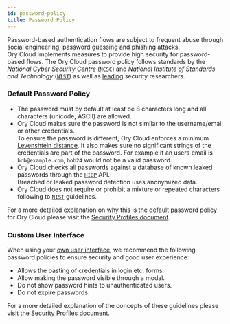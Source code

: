 ```yaml
---
id: password-policy
title: Password Policy
---
```


Password-based authentication flows are subject to frequent abuse through social
engineering, password guessing and phishing attacks.  
Ory Cloud implements measures to provide high security for password-based flows.
The Ory Cloud password policy follows standards by the _National Cyber Security
Centre_
([`NCSC`](https://www.ncsc.gov.uk/collection/passwords/updating-your-approach))
and _National Institute of Standards and Technology_
([`NIST`](https://pages.nist.gov/800-63-3/sp800-63b.html)) as well as
[leading](https://www.troyhunt.com/passwords-evolved-authentication-guidance-for-the-modern-era/)
security researchers.

### Default Password Policy

- The password must by default at least be 8 characters long and all characters
  (unicode, ASCII) are allowed.
- Ory Cloud makes sure the password is not similar to the username/email or
  other credentials.  
  To ensure the password is different, Ory Cloud enforces a minimum
  [Levenshtein distance](https://en.wikipedia.org/wiki/Levenshtein_distance). It
  also makes sure no significant strings of the credentials are part of the
  password. For example if an users email is `bob@example.com`, `bob24` would
  not be a valid password.
- Ory Cloud checks all passwords against a database of known leaked passwords
  through the [`HIBP`](https://haveibeenpwned.com/) API.  
  Breached or leaked password detection uses anonymized data.
- Ory Cloud does not require or prohibit a mixture or repeated characters
  following to [`NIST`](https://pages.nist.gov/800-63-3/sp800-63b.html)
  guidelines.

For a more detailed explanation on why this is the default password policy for
Ory Cloud please visit the
[Security Profiles document](https://www.ory.sh/kratos/docs/next/concepts/security/#password-policy/).

### Custom User Interface

When using your
[own user interface](https://www.ory.sh/kratos/docs/next/concepts/ui-user-interface),
we recommend the following password policies to ensure security and good user
experience:

- Allows the pasting of credentials in login etc. forms.
- Allow making the password visible through a modal.
- Do not show password hints to unauthenticated users.
- Do not expire passwords.

For a more detailed explanation of the concepts of these guidelines please visit
the
[Security Profiles document](https://www.ory.sh/kratos/docs/next/concepts/security/#user-interface-guidelines).
